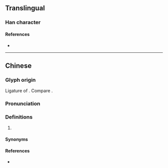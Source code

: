 {{character info/new}}
==Translingual==

===Han character===
{{Han char|rn=38|rad=女|as=10|sn=13|four=|canj=MFMWV|ids=⿱不要}}

====References====
* {{Han ref|kx=0269.181|hdz=21071.130|uh=5AD1|ud=23249}}

----

==Chinese==
{{zh-forms}}

===Glyph origin===
Ligature of {{zh-m|不要|tr=-}}. Compare {{cog|wuu|𧟰}}.

===Pronunciation===
{{zh-pron
|m=biáo
|m-s=biao4
|c=biu3
|cat=
}}

===Definitions===
{{zh-hanzi}}

# {{lb|zh|regional|dialectal}} {{contraction of|lang=zh|不要}}

====Synonyms====
{{zh-dial|別}}

====References====
* {{R:yue:Jyutping Database}}